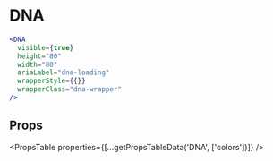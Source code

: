 ---
---


# DNA

```jsx live
<DNA
  visible={true}
  height="80"
  width="80"
  ariaLabel="dna-loading"
  wrapperStyle={{}}
  wrapperClass="dna-wrapper"
/>
```

## Props

<PropsTable properties={[...getPropsTableData('DNA', ['colors'])]} />

